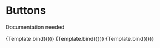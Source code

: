 
<Meta title="Components/Buttons" component={Button} />

# Buttons

Documentation needed


<Canvas>
  <Story
    name="Primary"
    args={{
      children: "Button",
      variant: "primary",
    }}
  >
    {Template.bind({})}
  </Story>
  <Story
    name="Secondary"
    args={{
      children: "Button",
      variant: "secondary",
    }}
  >
    {Template.bind({})}
  </Story>
  <Story
    name="Ghost"
    args={{
      children: "Button",
      variant: "ghost",
    }}
  >
    {Template.bind({})}
  </Story>
</Canvas>
